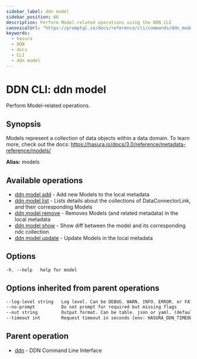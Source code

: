 ```yaml
---
sidebar_label: ddn model
sidebar_position: 66
description: Perform Model-related operations using the DDN CLI
canonicalUrl: "https://promptql.io/docs/reference/cli/commands/ddn_model"
keywords:
  - hasura
  - DDN
  - docs
  - CLI
  - ddn model
---
```


# DDN CLI: ddn model

Perform Model-related operations.

## Synopsis

Models represent a collection of data objects within a data domain. To learn more, check out the docs: https://hasura.io/docs/3.0/reference/metadata-reference/models/

**Alias:** models

## Available operations

- [ddn model add](/reference/cli/commands/ddn_model_add) - Add new Models to the local metadata
- [ddn model list](/reference/cli/commands/ddn_model_list) - Lists details about the collections of DataConnectorLink, and their corresponding Models
- [ddn model remove](/reference/cli/commands/ddn_model_remove) - Removes Models (and related metadata) in the local metadata
- [ddn model show](/reference/cli/commands/ddn_model_show) - Show diff between the model and its corresponding ndc collection
- [ddn model update](/reference/cli/commands/ddn_model_update) - Update Models in the local metadata

## Options

```sass
-h, --help   help for model
```

## Options inherited from parent operations

```sass
--log-level string   Log level. Can be DEBUG, WARN, INFO, ERROR, or FATAL. (default "INFO")
--no-prompt          Do not prompt for required but missing flags
--out string         Output format. Can be table, json or yaml. (default "table")
--timeout int        Request timeout in seconds [env: HASURA_DDN_TIMEOUT] (default 100)
```

## Parent operation

- [ddn](/reference/cli/commands/ddn) - DDN Command Line Interface
